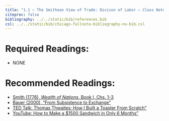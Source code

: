 ```yaml
---
title: "1.1 — The Smithean View of Trade: Divison of Labor — Class Notes"
citeproc: false
bibliography: ../../static/bib/references.bib
csl: ../../static/bib/chicago-fullnote-bibliography-no-bib.csl
---
```



# Required Readings:

- NONE

# Recommended Readings:

- [<i class="fas fa-external-link-square-alt"></i> Smith (1776), *Wealth of Nations*, Book I, Chs. 1-3](https://www.econlib.org/library/Smith/smWN.html)
- [<i class="fas fa-file-pdf"></i> Bauer (2000), "From Subsistence to Exchange"](/readings/Bauer-2000-Ch1.pdf)
- [<i class="fab fa-youtube"></i> TED Talk: Thomas Thwaites: How I Built a Toaster From Scratch"](https://www.ted.com/talks/thomas_thwaites_how_i_built_a_toaster_from_scratch?language=en)
- [<i class="fab fa-youtube"></i> YouTube: How to Make a $1500 Sandwich in Only 6 Months"](https://www.youtube.com/watch?v=URvWSsAgtJE)
